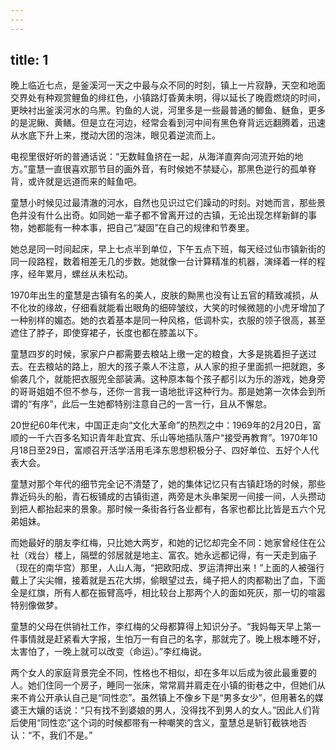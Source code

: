 ```yaml
---
---
---
```

title: 1
---





晚上临近七点，是釜溪河一天之中最与众不同的时刻，镇上一片寂静，天空和地面交界处有种观赏鲤鱼的绯红色，小镇路灯昏黄未明，得以延长了晚霞燃烧的时间，更映衬出釜溪河水的乌黑。钓鱼的人说，河里多是一些最普通的鲫鱼、鲢鱼，更多的是泥鳅、黄鳝。但是立在河边，经常会看到河中间有黑色脊背远远翻腾着，迅速从水底下升上来，搅动大团的泡沫，眼见着逆流而上。

电视里很好听的普通话说：“无数鲑鱼挤在一起，从海洋直奔向河流开始的地方。”童慧一直很喜欢那节目的画外音，有时候她不禁疑心，那黑色逆行的孤单脊背，或许就是远道而来的鲑鱼吧。

童慧小时候见过最清澈的河水，自然也见识过它们躁动的时刻。对她而言，那些景色并没有什么出奇。如同她一辈子都不曾离开过的古镇，无论出现怎样新鲜的事物，她都能有一种本事，把自己“凝固”在自己的规律和节奏里。

她总是同一时间起床，早上七点半到单位，下午五点下班，每天经过仙市镇新街的同一段路程，数着相差无几的步数。她就像一台计算精准的机器，演绎着一样的程序，经年累月，螺丝从未松动。

1970年出生的童慧是古镇有名的美人，皮肤的黝黑也没有让五官的精致减损，从不化妆的缘故，仔细看就能看出眼角的细碎皱纹，大笑的时候微翘的小虎牙增加了一种别样的媚态。她的衣着基本是同一种风格，低调朴实，衣服的领子很高，甚至遮住了脖子，即使穿裙子，长度也都在膝盖以下。

童慧四岁的时候，家家户户都需要去粮站上缴一定的粮食，大多是挑着担子送过去。在去粮站的路上，胆大的孩子乘人不注意，从人家的担子里面抓一把就跑，多偷袭几个，就能把衣服兜全部装满。这种原本每个孩子都引以为乐的游戏，她身旁的哥哥姐姐不但不参与，还你一言我一语地批评这种行为。那是她第一次体会到所谓的“有序”，此后一生她都特别注意自己的一言一行，且从不懈怠。

20世纪60年代末，中国正走向“文化大革命”的热烈之中：1969年的2月20日，富顺的一千六百多名知识青年赴宜宾、乐山等地插队落户“接受再教育”。1970年10月18日至29日，富顺召开活学活用毛泽东思想积极分子、四好单位、五好个人代表大会。

童慧对那个年代的细节完全记不清楚了，她的集体记忆只有古镇赶场的时候，那些靠近码头的船，青石板铺成的古镇街道，两旁是木头串架房一间接一间，人头攒动到把人都抬起来的景象。那时候一条街各行各业都有，各家也都比比皆是五六个兄弟姐妹。

而她最好的朋友李红梅，只比她大两岁，和她的记忆却完全不同：她家曾经住在公社（戏台）楼上，隔壁的邻居就是地主、富农。她永远都记得，有一天走到庙子（现在的南华宫）那里，人山人海，“把欧阳成、罗运清押出来！”上面的人被强行戴上了尖尖帽，接着就是五花大绑，偷眼望过去，绳子把人的肉都勒出了血，下面全是红旗，所有人都在振臂高呼，相比较台上那两个人的面如死灰，那一切的喧嚣特别像做梦。

童慧的父母在供销社工作，李红梅的父母都算得上知识分子。“我妈每天早上第一件事情就是赶紧看大字报，生怕万一有自己的名字，那就完了。晚上根本睡不好，太害怕了，一晚上就可以改变（命运）。”李红梅说。

两个女人的家庭背景完全不同，性格也不相似，却在多年以后成为彼此最重要的人。她们住同一个房子，睡同一张床，常常肩并肩走在小镇的街巷之中，但她们从来不肯公开承认自己是“同性恋”。虽然镇上不像乡下是“男多女少”，但用著名的媒婆王大孃的话说：“只有找不到婆娘的男人，没得找不到男人的女人。”因此人们背后使用“同性恋”这个词的时候都带有一种嘲笑的含义，童慧总是斩钉截铁地否认：“不，我们不是。”